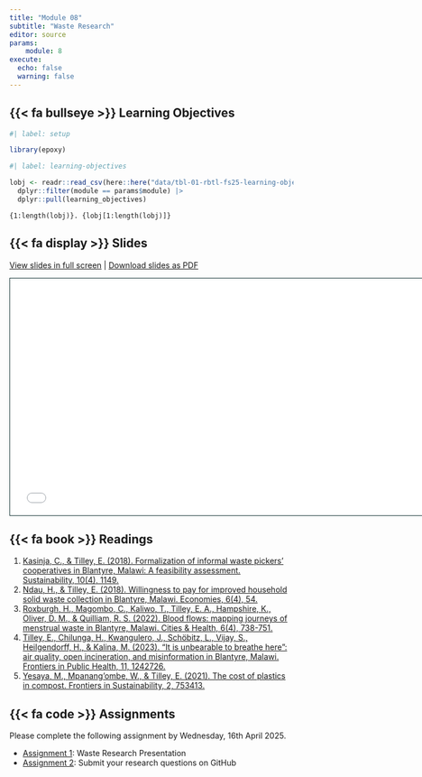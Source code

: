 ```yaml
---
title: "Module 08"
subtitle: "Waste Research"
editor: source
params:
    module: 8
execute: 
  echo: false
  warning: false
---
```


## {{< fa bullseye >}} Learning Objectives

```r
#| label: setup

library(epoxy)
```

```r
#| label: learning-objectives

lobj <- readr::read_csv(here::here("data/tbl-01-rbtl-fs25-learning-objectives.csv")) |> 
  dplyr::filter(module == params$module) |>
  dplyr::pull(learning_objectives)

```

```epoxy
{1:length(lobj)}. {lobj[1:length(lobj)]}
```

## {{< fa display >}} Slides

[View slides in full screen](../slides/lec-08-waste-research.html) | [Download slides as PDF](https://github.com/rbtl-fs24/website/raw/main/slides/lec-08-waste-research.pdf)

```{=html}
<iframe class="slide-deck" src="../slides/lec-08-waste-research.html" height="420" width="747" style="border: 1px solid #123233;"></iframe>
```

## {{< fa book >}} Readings

1. [Kasinja, C., & Tilley, E. (2018). Formalization of informal waste pickers’ cooperatives in Blantyre, Malawi: A feasibility assessment. Sustainability, 10(4), 1149.](https://drive.google.com/file/d/1EBAUWsYtcR4FDcxekdMNNif5WTAaNfix/view?usp=sharing)
2. [Ndau, H., & Tilley, E. (2018). Willingness to pay for improved household solid waste collection in Blantyre, Malawi. Economies, 6(4), 54.](https://drive.google.com/file/d/1EIKQY9-nzUsCy-P2ATbH0Cuqq741qLnj/view?usp=sharing)
3. [Roxburgh, H., Magombo, C., Kaliwo, T., Tilley, E. A., Hampshire, K., Oliver, D. M., & Quilliam, R. S. (2022). Blood flows: mapping journeys of menstrual waste in Blantyre, Malawi. Cities & Health, 6(4), 738-751.](https://drive.google.com/file/d/1EQn5_tA9N5MzDTmQJKpT-3syBRC-B4Yn/view?usp=sharing)
4. [Tilley, E., Chilunga, H., Kwangulero, J., Schöbitz, L., Vijay, S., Heilgendorff, H., & Kalina, M. (2023). “It is unbearable to breathe here”: air quality, open incineration, and misinformation in Blantyre, Malawi. Frontiers in Public Health, 11, 1242726.](https://drive.google.com/file/d/1EGT9NScqVPmZ1M5u4mRLswx3BFoMNxpV/view?usp=sharing)
5. [Yesaya, M., Mpanang'ombe, W., & Tilley, E. (2021). The cost of plastics in compost. Frontiers in Sustainability, 2, 753413.](https://drive.google.com/file/d/1EDNXOWlJYOuh0LZg_G0nqX40yRQCtMQn/view?usp=sharing)

## {{< fa code >}} Assignments

Please complete the following assignment by Wednesday, 16th April 2025. 

-   [Assignment 1](../assignments/md-08/am-08-1-presentation.qmd): Waste Research Presentation
-   [Assignment 2](../assignments/md-08/am-08-2-submit-rqs.qmd): Submit your research questions on GitHub

